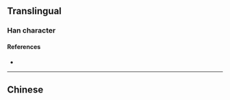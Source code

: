{{character info/new}}
{{also|畝}}<!-- may be replaced by zh-forms -->
==Translingual==

===Han character===
{{Han char|rn=8|rad=亠|as=05|sn=7|four=|canj=YW|ids=⿱亠田}}

====References====
* {{Han ref|kx=0088.161|hdz=10284.020|uh=4EA9|ud=20137}}

----

==Chinese==
{{zh-see|畝}}